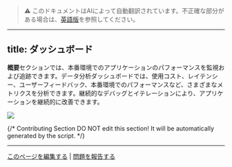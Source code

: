 > ⚠️ このドキュメントはAIによって自動翻訳されています。不正確な部分がある場合は、[英語版](../../../en/guides/monitoring/README.mdx)を参照してください。

---
title: ダッシュボード
---

**概要**セクションでは、本番環境でのアプリケーションのパフォーマンスを監視および追跡できます。データ分析ダッシュボードでは、使用コスト、レイテンシー、ユーザーフィードバック、本番環境でのパフォーマンスなど、さまざまなメトリクスを分析できます。継続的なデバッグとイテレーションにより、アプリケーションを継続的に改善できます。

![](https://assets-docs.dify.ai/2025/04/7b1c25b1f6d5e95d46056285abb079f5.png)

{/*
Contributing Section
DO NOT edit this section!
It will be automatically generated by the script.
*/}

---

[このページを編集する](https://github.com/langgenius/dify-docs/edit/main/ja-jp/guides/monitoring/README.mdx) | [問題を報告する](https://github.com/langgenius/dify-docs/issues/new?template=docs.yml)

